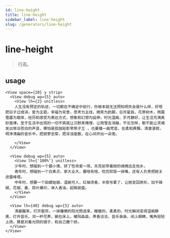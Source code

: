 ```yaml
---
id: line-height
title: line-height
sidebar_label: line-height
slug: /generators/line-height
---
```


# line-height
> 行高。

## usage

```tsx live
<View space={20} y strip>
  <View debug wp={5} auto>
    <View lh={2} unitless>
    人生没有预定的轨迹，一切都在不确定中前行，你根本就无法预知明天会是什么样，好想把日子过成诗，爱为主题，幸福为背景，思考为主线，微笑为韵脚，日月星辰，花草树木，雨霜雪露为载体，经历和感受为表达方式，想象和幻想为延伸，时光温婉，岁月静好，让生活充满美妙旋律。至于生活中出现的一切不爽就让沉默来掩埋，让雨雪去消融，不论怎样，都不能让灵魂发出惨淡苍白的声音，哪怕是孤独轻影茕茕孑立 ，也要播一曲梵音，在柔和典雅，清澈湛寂，明净清幽的音乐中，把寂寥坐穿，把浑浊驱散，在心间开出一朵莲。
        
    </View>
  </View>

  <View debug wp={5} auto>
    <View lh={'100%'} unitless>
    少年时，想碰到一个聂小倩，拼了性命爱一场，天亮前带着她的魂魄远走他乡。
    青年时，想碰到一个白素贞，家大业大，要啥有啥，吃完软饭一抹嘴，还有人负责把她关进雷峰塔。
    中年时，想要一个田螺姑娘，温婉可人，红袖添香，半夜写累了，让她变回原形，加干辣椒、花椒、姜、蒜片爆炒，淋入香油，起锅装盘。
    </View>
  </View>

  <View lh={40} debug wp={5} auto>
    清晨醒来，打开窗帘，一抹慵懒的阳光照进来，暖暖的，柔柔的，时光瞬间变得温婉静美，打开音乐，沏一杯花茶，躺在床上，暖阳淼淼，茶香淡淡，音乐袅袅，闭上眼睛，嘴角轻轻上扬，算是对着光阴的镜子，和自己撒个娇。
  </View>
</View>
```
